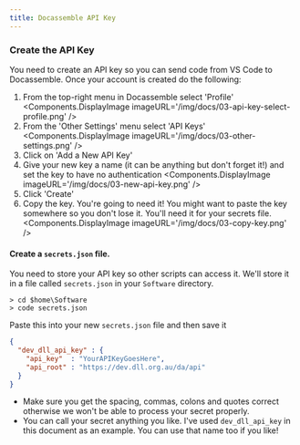 ```yaml
---
title: Docassemble API Key
---
```


### Create the API Key
You need to create an API key so you can send code from VS Code to Docassemble.  Once your account is created do the following:
1. From the top-right menu in Docassemble select 'Profile'
<Components.DisplayImage imageURL='/img/docs/03-api-key-select-profile.png' />
1. From the 'Other Settings' menu select 'API Keys'
<Components.DisplayImage imageURL='/img/docs/03-other-settings.png' />
1. Click on 'Add a New API Key'
1. Give your new key a name (it can be anything but don't forget it!) and set the key to have no authentication
<Components.DisplayImage imageURL='/img/docs/03-new-api-key.png' />
1. Click 'Create'
1. Copy the key.  You're going to need it!  You might want to paste the key somewhere so you don't lose it. You'll need it for your secrets file.
<Components.DisplayImage imageURL='/img/docs/03-copy-key.png' />

#### Create a `secrets.json` file.
You need to store your API key so other scripts can access it.  We'll store it in a file called `secrets.json` in your `Software` directory.
```
> cd $home\Software
> code secrets.json
```
Paste this into your new `secrets.json` file and then save it
```json
{
  "dev_dll_api_key" : {
    "api_key"  : "YourAPIKeyGoesHere",
    "api_root" : "https://dev.dll.org.au/da/api"
  }
}
```
* Make sure you get the spacing, commas, colons and quotes correct otherwise we won't be able to process your secret properly.
* You can call your secret anything you like.  I've used `dev_dll_api_key` in this document as an example. You can use that name too if you like!
